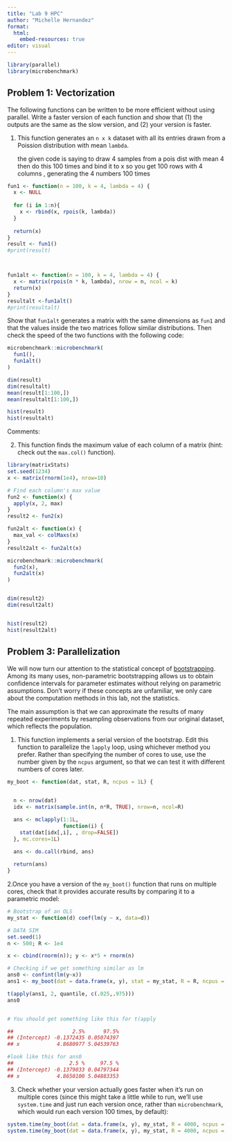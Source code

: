 ```yaml
---
title: "Lab 9 HPC"
author: "Michelle Hernandez"
format:
  html:
    embed-resources: true
editor: visual
---
```


```r
library(parallel)
library(microbenchmark)
```

## **Problem 1: Vectorization**

The following functions can be written to be more efficient without using parallel. Write a faster version of each function and show that (1) the outputs are the same as the slow version, and (2) your version is faster.

1.  This function generates an `n x k` dataset with all its entries drawn from a Poission distribution with mean `lambda`.

    the given code is saying to draw 4 samples from a pois dist with mean 4 then do this 100 times and bind it to x so you get 100 rows with 4 columns , generating the 4 numbers 100 times

```r

fun1 <- function(n = 100, k = 4, lambda = 4) {
  x <- NULL
  
  for (i in 1:n){
    x <- rbind(x, rpois(k, lambda))    
  }
  
  return(x)
}
result <- fun1()
#print(result)



fun1alt <- function(n = 100, k = 4, lambda = 4) {
  x <- matrix(rpois(n * k, lambda), nrow = n, ncol = k)
  return(x)
}
resultalt <-fun1alt()
#print(resultalt)
```

Show that `fun1alt` generates a matrix with the same dimensions as `fun1` and that the values inside the two matrices follow similar distributions. Then check the speed of the two functions with the following code:

```r
microbenchmark::microbenchmark(
  fun1(),
  fun1alt()
)

dim(result)
dim(resultalt)
mean(result[1:100,])
mean(resultalt[1:100,])

hist(result)
hist(resultalt)
```

Comments:

2.  This function finds the maximum value of each column of a matrix (hint: check out the `max.col()` function).

```r
library(matrixStats)
set.seed(1234)
x <- matrix(rnorm(1e4), nrow=10)

# Find each column's max value
fun2 <- function(x) {
  apply(x, 2, max)
}
result2 <- fun2(x)

fun2alt <- function(x) {
  max_val <- colMaxs(x)
}
result2alt <- fun2alt(x)

```

```r
microbenchmark::microbenchmark(
  fun2(x),
  fun2alt(x)
)


dim(result2)
dim(result2alt)


hist(result2)
hist(result2alt)
```

## **Problem 3: Parallelization**

We will now turn our attention to the statistical concept of [bootstrapping](https://en.wikipedia.org/wiki/Bootstrapping_%28statistics%29). Among its many uses, non-parametric bootstrapping allows us to obtain confidence intervals for parameter estimates without relying on parametric assumptions. Don't worry if these concepts are unfamiliar, we only care about the computation methods in this lab, not the statistics.

The main assumption is that we can approximate the results of many repeated experiments by resampling observations from our original dataset, which reflects the population.

1.  This function implements a serial version of the bootstrap. Edit this function to parallelize the `lapply` loop, using whichever method you prefer. Rather than specifying the number of cores to use, use the number given by the `ncpus` argument, so that we can test it with different numbers of cores later.

```r

my_boot <- function(dat, stat, R, ncpus = 1L) {
  

  n <- nrow(dat)
  idx <- matrix(sample.int(n, n*R, TRUE), nrow=n, ncol=R)

  ans <- mclapply(1:1L,
                  function(i) {
    stat(dat[idx[,i], , drop=FALSE])
  }, mc.cores=1L)
    
  ans <- do.call(rbind, ans)

  return(ans)
}


```

2.Once you have a version of the `my_boot()` function that runs on multiple cores, check that it provides accurate results by comparing it to a parametric model:

```r
# Bootstrap of an OLS
my_stat <- function(d) coef(lm(y ~ x, data=d))

# DATA SIM
set.seed(1)
n <- 500; R <- 1e4

x <- cbind(rnorm(n)); y <- x*5 + rnorm(n)

# Checking if we get something similar as lm
ans0 <- confint(lm(y~x))
ans1 <- my_boot(dat = data.frame(x, y), stat = my_stat, R = R, ncpus = 2L)

t(apply(ans1, 2, quantile, c(.025,.975)))
ans0


# You should get something like this for t(apply

##                   2.5%      97.5%
## (Intercept) -0.1372435 0.05074397
## x            4.8680977 5.04539763

#look like this for ans0
##                  2.5 %     97.5 %
## (Intercept) -0.1379033 0.04797344
## x            4.8650100 5.04883353
```

3.  Check whether your version actually goes faster when it's run on multiple cores (since this might take a little while to run, we'll use `system.time` and just run each version once, rather than `microbenchmark`, which would run each version 100 times, by default):

```r
system.time(my_boot(dat = data.frame(x, y), my_stat, R = 4000, ncpus = 1L))
system.time(my_boot(dat = data.frame(x, y), my_stat, R = 4000, ncpus = 2L))

```
